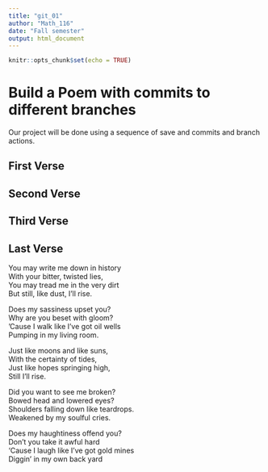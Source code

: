 ```yaml
---
title: "git_01"
author: "Math_116"
date: "Fall semester"
output: html_document
---
```


```r
knitr::opts_chunk$set(echo = TRUE)
```
# Build a Poem with commits to different branches
Our project will be done using a sequence of save and commits and branch actions.
<!-- Do not modify or change any text in "!--" bracketed areas such as this --- these are instructions to
you, if you change any of this the git program will notice it and compromise your git merging strategy !-->

## First Verse 
<!--Put the first five lines of a poem by Lewis Carrol in this section!-->

## Second Verse
<!--Put the first five lines of a poem by Robert Frost here!-->

## Third Verse
<!--Put the first two verses of The Walrus and the Carpenter here!-->

## Last Verse
<!--Put a short poem of your choice 8-20 lines,here!-->You may write me down in history  
With your bitter, twisted lies,  
You may tread me in the very dirt  
But still, like dust, I'll rise.  

Does my sassiness upset you?  
Why are you beset with gloom?  
'Cause I walk like I've got oil wells  
Pumping in my living room.  

Just like moons and like suns,  
With the certainty of tides,  
Just like hopes springing high,  
Still I'll rise.  

Did you want to see me broken?  
Bowed head and lowered eyes?  
Shoulders falling down like teardrops.  
Weakened by my soulful cries.  

Does my haughtiness offend you?  
Don't you take it awful hard  
'Cause I laugh like I've got gold mines  
Diggin' in my own back yard  
